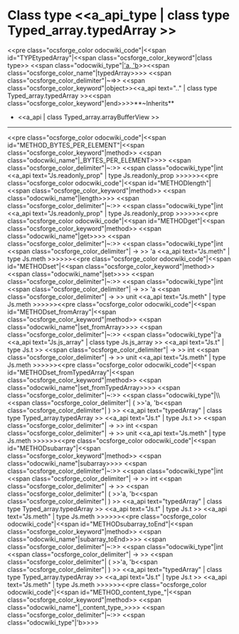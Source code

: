 =Class type <<a_api_type | class type Typed_array.typedArray >> =
<<pre class="ocsforge_color odocwiki_code"|<<span id="TYPEtypedArray"|<<span class="ocsforge_color_keyword"|class type>> <<span class="odocwiki_type"|[['a, 'b]]>><<span class="ocsforge_color_name"|typedArray>>>> <<span class="ocsforge_color_delimiter"|~=>> <<span class="ocsforge_color_keyword"|object>><<a_api text=".." | class type Typed_array.typedArray >><<span class="ocsforge_color_keyword"|end>>>>**~Inherits**
* <<a_api | class Typed_array.arrayBufferView >>

----
<<pre class="ocsforge_color odocwiki_code"|<<span id="METHOD_BYTES_PER_ELEMENT"|<<span class="ocsforge_color_keyword"|method>> <<span class="odocwiki_name"|_BYTES_PER_ELEMENT>>>> <<span class="ocsforge_color_delimiter"|~:>> <<span class="odocwiki_type"|int <<a_api text="Js.readonly_prop" | type Js.readonly_prop >>>>>><<pre class="ocsforge_color odocwiki_code"|<<span id="METHODlength"|<<span class="ocsforge_color_keyword"|method>> <<span class="odocwiki_name"|length>>>> <<span class="ocsforge_color_delimiter"|~:>> <<span class="odocwiki_type"|int <<a_api text="Js.readonly_prop" | type Js.readonly_prop >>>>>><<pre class="ocsforge_color odocwiki_code"|<<span id="METHODget"|<<span class="ocsforge_color_keyword"|method>> <<span class="odocwiki_name"|get>>>> <<span class="ocsforge_color_delimiter"|~:>> <<span class="odocwiki_type"|int <<span class="ocsforge_color_delimiter"| -> >> 'a <<a_api text="Js.meth" | type Js.meth >>>>>><<pre class="ocsforge_color odocwiki_code"|<<span id="METHODset"|<<span class="ocsforge_color_keyword"|method>> <<span class="odocwiki_name"|set>>>> <<span class="ocsforge_color_delimiter"|~:>> <<span class="odocwiki_type"|int <<span class="ocsforge_color_delimiter"| -> >> 'a <<span class="ocsforge_color_delimiter"| -> >> unit <<a_api text="Js.meth" | type Js.meth >>>>>><<pre class="ocsforge_color odocwiki_code"|<<span id="METHODset_fromArray"|<<span class="ocsforge_color_keyword"|method>> <<span class="odocwiki_name"|set_fromArray>>>> <<span class="ocsforge_color_delimiter"|~:>> <<span class="odocwiki_type"|'a <<a_api text="Js.js_array" | class type Js.js_array >> <<a_api text="Js.t" | type Js.t >> <<span class="ocsforge_color_delimiter"| -> >> int <<span class="ocsforge_color_delimiter"| -> >> unit <<a_api text="Js.meth" | type Js.meth >>>>>><<pre class="ocsforge_color odocwiki_code"|<<span id="METHODset_fromTypedArray"|<<span class="ocsforge_color_keyword"|method>> <<span class="odocwiki_name"|set_fromTypedArray>>>> <<span class="ocsforge_color_delimiter"|~:>> <<span class="odocwiki_type"|\\<<span class="ocsforge_color_delimiter"| ( >>'a, 'b<<span class="ocsforge_color_delimiter"| ) >> <<a_api text="typedArray" | class type Typed_array.typedArray >> <<a_api text="Js.t" | type Js.t >> <<span class="ocsforge_color_delimiter"| -> >> int <<span class="ocsforge_color_delimiter"| -> >> unit <<a_api text="Js.meth" | type Js.meth >>>>>><<pre class="ocsforge_color odocwiki_code"|<<span id="METHODsubarray"|<<span class="ocsforge_color_keyword"|method>> <<span class="odocwiki_name"|subarray>>>> <<span class="ocsforge_color_delimiter"|~:>> <<span class="odocwiki_type"|int <<span class="ocsforge_color_delimiter"| -> >> int <<span class="ocsforge_color_delimiter"| -> >> <<span class="ocsforge_color_delimiter"| ( >>'a, 'b<<span class="ocsforge_color_delimiter"| ) >> <<a_api text="typedArray" | class type Typed_array.typedArray >> <<a_api text="Js.t" | type Js.t >> <<a_api text="Js.meth" | type Js.meth >>>>>><<pre class="ocsforge_color odocwiki_code"|<<span id="METHODsubarray_toEnd"|<<span class="ocsforge_color_keyword"|method>> <<span class="odocwiki_name"|subarray_toEnd>>>> <<span class="ocsforge_color_delimiter"|~:>> <<span class="odocwiki_type"|int <<span class="ocsforge_color_delimiter"| -> >> <<span class="ocsforge_color_delimiter"| ( >>'a, 'b<<span class="ocsforge_color_delimiter"| ) >> <<a_api text="typedArray" | class type Typed_array.typedArray >> <<a_api text="Js.t" | type Js.t >> <<a_api text="Js.meth" | type Js.meth >>>>>><<pre class="ocsforge_color odocwiki_code"|<<span id="METHOD_content_type_"|<<span class="ocsforge_color_keyword"|method>> <<span class="odocwiki_name"|_content_type_>>>> <<span class="ocsforge_color_delimiter"|~:>> <<span class="odocwiki_type"|'b>>>>